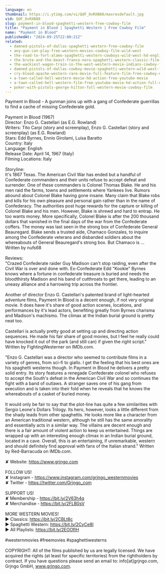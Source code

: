 ```yaml
---
language: en
thumbnail: https://i.ytimg.com/vi/QdF_OvRXB88/maxresdefault.jpg
vid: QdF_OvRXB88
slug: payment-in-blood-spaghetti-western-free-cowboy-film
title: "Payment in Blood | Spaghetti Western | Free Cowboy Film"
name: "Payment in Blood"
publishedAt: "2024-09-25T22:00:21Z"
related:
  - damned-pistols-of-dallas-spaghetti-western-free-cowboy-film
  - any-gun-can-play-free-western-movies-cowboy-film-wild-west
  - the-road-to-fort-alamo-spaghetti-western-cowboys-wild-west-hd-english
  - the-brute-and-the-beast-franco-nero-spaghetti-western-classic-film-english
  - the-wackiest-wagon-train-in-the-west-western-movie-indians-cowboy-film-full-length
  - damned-pistols-of-dallas-cowboy-movie-spaghetti-western-wild-west-free-full-western-movie
  - cry-blood-apache-western-rare-movie-full-feature-film-free-cowboy-movie
  - a-town-called-hell-western-movie-hd-action-free-youtube-movie
  - a-town-called-hell-western-film-free-youtube-movie-hd-action-full-movie
  - poker-with-pistols-george-hilton-full-western-movie-cowboy-film
---
```


Payment in Blood - A gunman joins up with a gang of Confederate guerrillas to find a cache of missing Confederate gold. <br />
<br />
Payment in Blood (1967)<br />
Director: Enzo G. Castellari (as E.G. Rowland)<br />
Writers: Tito Carpi (story and screenplay), Enzo G. Castellari (story and screenplay) (as E.G. Rowland)<br />
Stars: Edd Byrnes, Ennio Girolami, Luisa Baratto <br />
Country: Italy<br />
Language: English<br />
Release Date: April 14, 1967 (Italy)<br />
Filming Locations: Italy <br />
<br />
Storyline:<br />
It's 1867 Texas. The American Civil War has ended but a handful of Confederate commanders and their units refuse to accept defeat and surrender. One of these commanders is Colonel Thomas Blake. He and his men raid the farms, towns and settlements where Yankees live. Rumors abound about Colonel Blake having gone insane. Many claim that Blake robs and kills for his own pleasure and personal gain rather than in the name of Confederacy. The authorities post huge rewards for the capture or killing of Colonel Blake and his men. However, Blake is shrewd and hard to entrap. He too wants money. More specifically, Colonel Blake is after the 200 thousand dollars that vanished in the final days of the war from the Confederate coffers. The money was last seen in the strong box of Confederate General Beauregard. Blake sends a trusted aide, Chamaco Gonzales, to inquire among the Confederate veterans and disbanded soldiers about the whereabouts of General Beauregard's strong box. But Chamaco is ... Written by nufs68<br />
<br />
Reviews: <br />
"Crazed Confederate raider Guy Madison can't stop raiding, even after the Civil War is over and done with. Ex-Confederate Edd "Kookie" Byrnes knows where a fortune in confederate treasure is buried and needs the bloodthirsty Madison and his band of cutthroats to get there, leading to an uneasy alliance and a harrowing trip across the frontier.<br />
<br />
Another of director Enzo G. Castellari's patented brand of light-hearted adventure films, Payment In Blood is a decent enough, if not very original movie. It does have it's share of good action scenes, locations, and performances by it's lead actors, benefiting greatly from Byrnes charisma and Madison's machismo. The climax at the Indian burial ground is pretty neat too.<br />
<br />
Castellari is actually pretty good at setting up and directing action sequences. He made his fair share of good movies, but I feel he really could have knocked it out of the park (and still can) if given the right script." Written by FightingWesterner on IMDb.com.<br />
<br />
"Enzo G. Castellari was a director who seemed to contribute films in a variety of genres, from sci-fi to giallo. I get the feeling that his best ones are his spaghetti westerns though. In Payment in Blood he delivers a pretty solid entry. Its story features a renegade Confederate colonel who refuses to accept the South's defeat in the American Civil War and so continues the fight with a band of outlaws. A stranger saves one of his gang from execution and is taken into their fold when he reveals that he knows the whereabouts of a casket of buried money.<br />
<br />
It would only be fair to say that the plot-line has quite a few similarities with Sergio Leone's Dollars Trilogy. Its hero, however, looks a little different from the shady leads from other spaghettis. He looks more like a character from an American traditional western, although he still has the same amorality and essentially acts in a similar way. The villains are decent enough and there is a fair amount of violent action to keep us entertained. Things are wrapped up with an interesting enough climax in an Indian burial ground, located in a cave. Overall, this is an entertaining, if unremarkable, western and should definitely find approval with fans of the Italian strand." Written by Red-Barracuda on IMDb.com.<br />
<br />
✘ Website: https://www.grjngo.com<br />
<br />
FOLLOW US!<br />
✘ Instagram - https://www.instagram.com/grjngo_westernmovies<br />
✘ Twitter - https://twitter.com/Grjngo_com<br />
<br />
SUPPORT US!<br />
✘ Membership - https://bit.ly/2V63h4q<br />
✘ Merchandise - https://bit.ly/2FLB0sV<br />
<br />
MORE WESTERN MOVIES! <br />
► Classics: https://bit.ly/2CBLt8c <br />
► Spaghetti Western: https://bit.ly/2CyCe8I <br />
► All Playlists: https://bit.ly/2EOOfIH <br />
<br />
#westernmovies #freemovies #spaghettiwesterns<br />
<br />
COPYRIGHT: All of the films published by us are legally licensed. We have acquired the rights (at least for specific territories) from the rightholders by contract. If you have questions please send an email to: info[at]grjngo.com, Grjngo GmbH, www.grjngo.com.